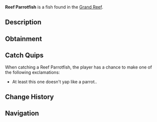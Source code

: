 {{FishInfobox
|image          = Reef Parrotfish.png
|rarity         = Rare
|sea            = First Sea
|location       = [[Grand Reef]]
|sublocation    = 
|sources        = Fishing Rod
|radar_location = 
|xp             = 600
|weather        = 
|time           = 
|season         = 
|bait           = Coral
|base_weight    = 20
|base_value     = 900
|weight_range   = 13
|base_chance    = 4
|base_resil     = 35
}}
'''Reef Parrotfish''' is a {{Rarity|Rare}} fish found in the [[Grand Reef]].

== Description ==
{{Description|A large reef fish with a beak-like mouth used to scrape algae from coral. Their powerful jaws can grind coral into fine sand, helping create the beaches around reef areas.|Bestiary Entry}}

== Obtainment ==
{{Fish Availability|
Grand Reef
|top_rods      = 
Leviathan's Fang Rod\58078.7\132057.26;
Trident Rod\53875.68\132510.54;
Great Rod of Oscar\48299.29\86293.13;
Free Spirit Rod\47506.12\116844.21;
Astralhook Rod\45740.35\86124.86;
Resourceful Rod\35024.46\69757.56;
Destiny Rod\36597.67\77768.57;
No-Life Rod\44257.71\91477.15;
Training Rod\21712.83\89412.36;
Flimsy Rod\23135.7\80674.28;
Ethereal Prism Rod\45730.66\86416.95;
Seraphic Rod\44210.98\86474.52;
Rod Of The Forgotten Fang\41338.31\83421.99;
Challenger's Rod\40071.37\83196.25;
Rod Of The Depths\37148.9\75730.65;
Rod Of The Exalted One\36502.74\77330.78;
Zeus Rod\36465.01\76640.26;
Verdant Shear Rod\35818.77\76080.19;
Blazebringer Rod\34637.62\73108.94;
Depthseeker Rod\32978.49\71095.88;
Avalanche Rod\29714.83\64257.33;
Volcanic Rod\28414.39\60605.14;
Steady Rod\9474.32\23781.47
|recommended   = Trident Rod
}}

== Catch Quips ==
When catching a Reef Parrotfish, the player has a chance to make one of the following exclamations:
* At least this one doesn't yap like a parrot..

== Change History ==
{{Change History|{{subst:Current Version}}}}

== Navigation ==
{{Fish Navbox|Grand Reef}}